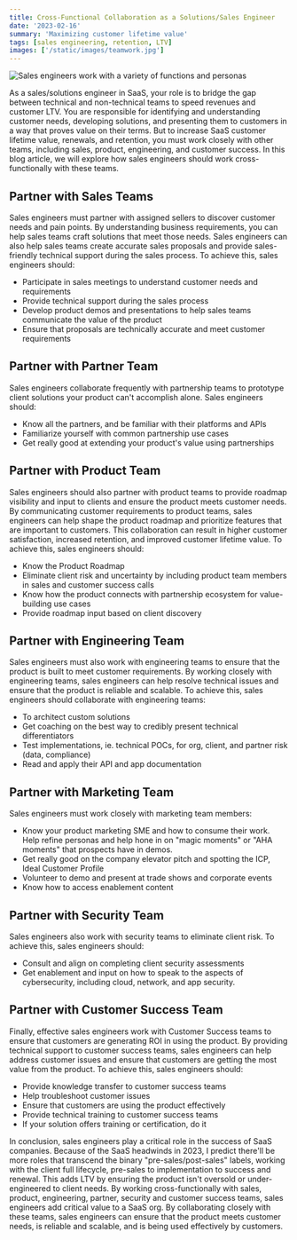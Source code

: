```yaml
---
title: Cross-Functional Collaboration as a Solutions/Sales Engineer
date: '2023-02-16'
summary: 'Maximizing customer lifetime value'
tags: [sales engineering, retention, LTV]
images: ['/static/images/teamwork.jpg']
---
```


![Sales engineers work with a variety of functions and personas](/static/images/teamwork.jpg)

As a sales/solutions engineer in SaaS, your role is to bridge the gap between technical and non-technical teams to speed revenues and customer LTV. You are responsible for identifying and understanding customer needs, developing solutions, and presenting them to customers in a way that proves value on their terms. But to increase SaaS customer lifetime value, renewals, and retention, you must work closely with other teams, including sales, product, engineering, and customer success. In this blog article, we will explore how sales engineers should work cross-functionally with these teams.

## Partner with Sales Teams

Sales engineers must partner with assigned sellers to discover customer needs and pain points. By understanding business requirements, you can help sales teams craft solutions that meet those needs. Sales engineers can also help sales teams create accurate sales proposals and provide sales-friendly technical support during the sales process.
To achieve this, sales engineers should:

- Participate in sales meetings to understand customer needs and requirements
- Provide technical support during the sales process
- Develop product demos and presentations to help sales teams communicate the value of the product
- Ensure that proposals are technically accurate and meet customer requirements

## Partner with Partner Team

Sales engineers collaborate frequently with partnership teams to prototype client solutions your product can't accomplish alone.
Sales engineers should:

- Know all the partners, and be familiar with their platforms and APIs
- Familiarize yourself with common partnership use cases
- Get really good at extending your product's value using partnerships

## Partner with Product Team

Sales engineers should also partner with product teams to provide roadmap visibility and input to clients and ensure the product meets customer needs. By communicating customer requirements to product teams, sales engineers can help shape the product roadmap and prioritize features that are important to customers. This collaboration can result in higher customer satisfaction, increased retention, and improved customer lifetime value.
To achieve this, sales engineers should:

- Know the Product Roadmap
- Eliminate client risk and uncertainty by including product team members in sales and customer success calls
- Know how the product connects with partnership ecosystem for value-building use cases
- Provide roadmap input based on client discovery

## Partner with Engineering Team

Sales engineers must also work with engineering teams to ensure that the product is built to meet customer requirements. By working closely with engineering teams, sales engineers can help resolve technical issues and ensure that the product is reliable and scalable.
To achieve this, sales engineers should collaborate with engineering teams:

- To architect custom solutions
- Get coaching on the best way to credibly present technical differentiators
- Test implementations, ie. technical POCs, for org, client, and partner risk (data, compliance)
- Read and apply their API and app documentation

## Partner with Marketing Team

Sales engineers must work closely with marketing team members:

- Know your product marketing SME and how to consume their work. Help refine personas and help hone in on "magic moments" or "AHA moments" that prospects have in demos.
- Get really good on the company elevator pitch and spotting the ICP, Ideal Customer Profile
- Volunteer to demo and present at trade shows and corporate events
- Know how to access enablement content

## Partner with Security Team

Sales engineers also work with security teams to eliminate client risk.
To achieve this, sales engineers should:

- Consult and align on completing client security assessments
- Get enablement and input on how to speak to the aspects of cybersecurity, including cloud, network, and app security.

## Partner with Customer Success Team

Finally, effective sales engineers work with Customer Success teams to ensure that customers are generating ROI in using the product. By providing technical support to customer success teams, sales engineers can help address customer issues and ensure that customers are getting the most value from the product. To achieve this, sales engineers should:

- Provide knowledge transfer to customer success teams
- Help troubleshoot customer issues
- Ensure that customers are using the product effectively
- Provide technical training to customer success teams
- If your solution offers training or certification, do it

In conclusion, sales engineers play a critical role in the success of SaaS companies. Because of the SaaS headwinds in 2023, I predict there'll be more roles that transcend the binary "pre-sales/post-sales" labels, working with the client full lifecycle, pre-sales to implementation to success and renewal.
This adds LTV by ensuring the product isn't oversold or under-engineered to client needs. By working cross-functionally with sales, product, engineering, partner, security and customer success teams, sales engineers add critical value to a SaaS org. By collaborating closely with these teams, sales engineers can ensure that the product meets customer needs, is reliable and scalable, and is being used effectively by customers.

